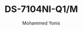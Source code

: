 ---
id: 5
slug: "ds-7104ni-q1-m"
title: "DS-7104NI-Q1/M"
desc: "4-Channel Mini 1U Network Video Recorder"
img: "/src/assets/camera/hikvision/DS-7104NI-Q1_4P_M/DS-7104NI-Q1_4P_M1.png"
images:
  - "/src/assets/camera/hikvision/DS-7104NI-Q1_4P_M/DS-7104NI-Q1_4P_M (2).png"
  - "/src/assets/camera/hikvision/DS-7104NI-Q1_4P_M/DS-7104NI-Q1_4P_M.png"
alt: "Hikvision DS-7104NI-Q1/M 4-Channel Mini NVR"
author: "Mohammed Yonis"
reviewBody: "Compact yet powerful with excellent technical support"
ratingValue: 5

features:
  - "Compact 1U rack-mountable design"
  - "4-channel network camera support"
  - "H.265+/H.265/H.264+/H.264 compression"
  - "40Mbps incoming / 60Mbps outgoing bandwidth"
  - "4-channel 1080p decoding capacity"
  - "Dual video outputs (HDMI + VGA)"
  - "Plug-and-play PoE support (models with P suffix)"
  - "Up to 6TB storage capacity (HDD not included)"
  - "Mobile viewing via Hik-Connect"

publishedTime: "2023-09-15T00:00:00Z"
modifiedTime: "2023-10-01T00:00:00Z"
---